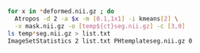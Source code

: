 ```bash
for x in *deformed.nii.gz ; do
  Atropos -d 2 -a $x -m [0.1,1x1] -i kmeans[2] \
  -x mask.nii.gz -o [temp${ct}seg.nii.gz] -c [3,0]
ls temp*seg.nii.gz > list.txt
ImageSetStatistics 2 list.txt PHtemplateseg.nii.gz 0
```
